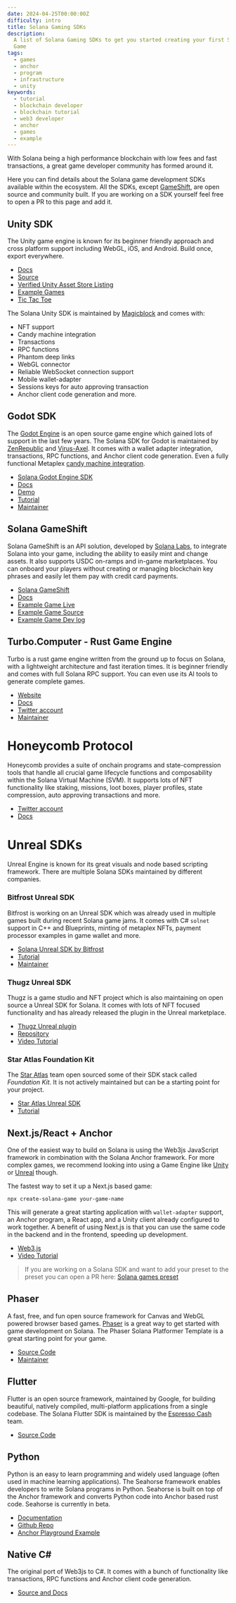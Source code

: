 ```yaml
---
date: 2024-04-25T00:00:00Z
difficulty: intro
title: Solana Gaming SDKs
description:
  A list of Solana Gaming SDKs to get you started creating your first Solana
  Game
tags:
  - games
  - anchor
  - program
  - infrastructure
  - unity
keywords:
  - tutorial
  - blockchain developer
  - blockchain tutorial
  - web3 developer
  - anchor
  - games
  - example
---
```


With Solana being a high performance blockchain with low fees and fast
transactions, a great game developer community has formed around it.

Here you can find details about the Solana game development SDKs available
within the ecosystem. All the SDKs, except [GameShift](#solana-game-shift), are
open source and community built. If you are working on a SDK yourself feel free
to open a PR to this page and add it.

## Unity SDK

The Unity game engine is known for its beginner friendly approach and cross
platform support including WebGL, iOS, and Android. Build once, export
everywhere.

- [Docs](https://docs.magicblock.gg/introduction)
- [Source](https://github.com/magicblock-labs/Solana.Unity-SDK)
- [Verified Unity Asset Store Listing](https://assetstore.unity.com/packages/decentralization/infrastructure/solana-sdk-for-unity-246931)
- [Example Games](https://github.com/solana-developers/solana-game-examples)
- [Tic Tac Toe](https://blog.magicblock.gg/bolt-tic-tac-toe/)

The Solana Unity SDK is maintained by [Magicblock](https://www.magicblock.gg/)
and comes with:

- NFT support
- Candy machine integration
- Transactions
- RPC functions
- Phantom deep links
- WebGL connector
- Reliable WebSocket connection support
- Mobile wallet-adapter
- Sessions keys for auto approving transaction
- Anchor client code generation and more.

## Godot SDK

The [Godot Engine](https://godotengine.org/) is an open source game engine which
gained lots of support in the last few years. The Solana SDK for Godot is
maintained by [ZenRepublic](https://twitter.com/ZenRepublicNDM) and
[Virus-Axel](https://twitter.com/AxelBenjam). It comes with a wallet adapter
integration, transactions, RPC functions, and Anchor client code generation.
Even a fully functional Metaplex
[candy machine integration](https://zenwiki.gitbook.io/solana-godot-sdk-docs/guides/setup-candy-machine).

- [Solana Godot Engine SDK](https://github.com/Virus-Axel/godot-solana-sdk)
- [Docs](https://zenwiki.gitbook.io/solana-godot-sdk-docs)
- [Demo](https://github.com/ZenRepublic/GodotSolanaSDKDemoPackage)
- [Tutorial](https://www.youtube.com/watch?v=tszFPInYmXQ)
- [Maintainer](https://twitter.com/ZenRepublicNDM)

## Solana GameShift

Solana GameShift is an API solution, developed by
[Solana Labs](https://solanalabs.com), to integrate Solana into your game,
including the ability to easily mint and change assets. It also supports USDC
on-ramps and in-game marketplaces. You can onboard your players without creating
or managing blockchain key phrases and easily let them pay with credit card
payments.

- [Solana GameShift](https://gameshift.solanalabs.com/)
- [Docs](https://docs.gameshift.dev/)
- [Example Game Live](https://solplay.de/cubeshift)
- [Example Game Source](https://github.com/solana-developers/cube_shift)
- [Example Game Dev log](https://www.youtube.com/watch?v=hTCPXVn14TY)

## Turbo.Computer - Rust Game Engine

Turbo is a rust game engine written from the ground up to focus on Solana, with
a lightweight architecture and fast iteration times. It is beginner friendly and
comes with full Solana RPC support. You can even use its AI tools to generate
complete games.

- [Website](https://turbo.computer/)
- [Docs](https://turbo.computer/docs/intro)
- [Twitter account](https://twitter.com/makegamesfast)
- [Maintainer](https://twitter.com/jozanza)

# Honeycomb Protocol

Honeycomb provides a suite of onchain programs and state-compression tools that
handle all crucial game lifecycle functions and composability within the Solana
Virtual Machine (SVM). It supports lots of NFT functionality like staking,
missions, loot boxes, player profiles, state compression, auto approving
transactions and more.

- [Twitter account](https://twitter.com/honeycomb_prtcl)
- [Docs](https://docs.honeycombprotocol.com/)

# Unreal SDKs

Unreal Engine is known for its great visuals and node based scripting framework.
There are multiple Solana SDKs maintained by different companies.

### Bitfrost Unreal SDK

Bitfrost is working on an Unreal SDK which was already used in multiple games
built during recent Solana game jams. It comes with C# `solnet` support in C++
and Blueprints, minting of metaplex NFTs, payment processor examples in game
wallet and more.

- [Solana Unreal SDK by Bitfrost](https://github.com/Bifrost-Technologies/Solana-Unreal-SDK)
- [Tutorial](https://www.youtube.com/watch?v=S8fm8mFeUkk)
- [Maintainer](https://twitter.com/BifrostTitan)

### Thugz Unreal SDK

Thugz is a game studio and NFT project which is also maintaining on open source
a Unreal SDK for Solana. It comes with lots of NFT focused functionality and has
already released the plugin in the Unreal marketplace.

- [Thugz Unreal plugin](https://www.unrealengine.com/marketplace/en-US/product/thugz-blockchain-plugin)
- [Repository](https://github.com/ThugzLabs/Thugz-BC-Plugin-Packaged-for-UE5.0)
- [Video Tutorial](https://www.youtube.com/watch?v=dS7sTZd_E9U&ab_channel=ThugzNFT)

### Star Atlas Foundation Kit

The [Star Atlas](https://staratlas.com/) team open sourced some of their SDK
stack called _Foundation Kit_. It is not actively maintained but can be a
starting point for your project.

- [Star Atlas Unreal SDK](https://github.com/staratlasmeta/FoundationKit)
- [Tutorial](https://www.youtube.com/watch?v=S8fm8mFeUkk)

## Next.js/React + Anchor

One of the easiest way to build on Solana is using the Web3js JavaScript
framework in combination with the Solana Anchor framework. For more complex
games, we recommend looking into using a Game Engine like [Unity](#unity-sdk) or
[Unreal](#unreal-sdks) though.

The fastest way to set it up a Next.js based game:

```shell
npx create-solana-game your-game-name
```

This will generate a great starting application with `wallet-adapter` support,
an Anchor program, a React app, and a Unity client already configured to work
together. A benefit of using Next.js is that you can use the same code in the
backend and in the frontend, speeding up development.

- [Web3.js](/docs/clients/javascript)
- [Video Tutorial](https://www.youtube.com/watch?v=fnhivg_pemI&t=1s&ab_channel=Solana)

> If you are working on a Solana SDK and want to add your preset to the preset
> you can open a PR here:
> [Solana games preset](https://github.com/solana-developers/solana-game-preset)

## Phaser

A fast, free, and fun open source framework for Canvas and WebGL powered browser
based games. [Phaser](https://phaser.io/) is a great way to get started with
game development on Solana. The Phaser Solana Platformer Template is a great
starting point for your game.

- [Source Code](https://github.com/Bread-Heads-NFT/phaser-solana-platformer-template)
- [Maintainer](https://twitter.com/blockiosaurus)

## Flutter

Flutter is an open source framework, maintained by Google, for building
beautiful, natively compiled, multi-platform applications from a single
codebase. The Solana Flutter SDK is maintained by the
[Espresso Cash](https://www.espressocash.com/) team.

- [Source Code](https://github.com/espresso-cash/espresso-cash-public)

## Python

Python is an easy to learn programming and widely used language (often used in
machine learning applications). The Seahorse framework enables developers to
write Solana programs in Python. Seahorse is built on top of the Anchor
framework and converts Python code into Anchor based rust code. Seahorse is
currently in beta.

- [Documentation](https://www.seahorse.dev/)
- [Github Repo](https://github.com/solana-developers/seahorse)
- [Anchor Playground Example](https://beta.solpg.io/tutorials/hello-seahorse)

## Native C#

The original port of Web3js to C#. It comes with a bunch of functionality like
transactions, RPC functions and Anchor client code generation.

- [Source and Docs](https://github.com/bmresearch/Solnet/blob/master/docs/articles/getting_started.md)
